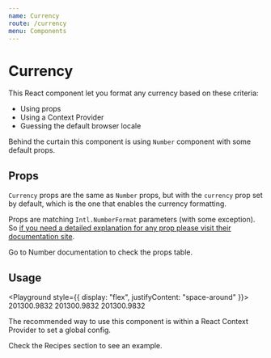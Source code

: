 ```yaml
---
name: Currency
route: /currency
menu: Components
---
```



# Currency

This React component let you format any currency based on these criteria:

- Using props
- Using a Context Provider
- Guessing the default browser locale

Behind the curtain this component is using `Number` component with some default props.

## Props

`Currency` props are the same as `Number` props, but with the `currency` prop set by default, which is the one that enables the currency formatting.

Props are matching `Intl.NumberFormat` parameters (with some exception). So [if you need a detailed explanation for any prop please visit their documentation site](https://developer.mozilla.org/en-US/docs/Web/JavaScript/Reference/Global_Objects/NumberFormat#Parameters).

<Link to="/number">Go to Number documentation to check the props table</Link>.

## Usage

<Playground style={{ display: "flex", justifyContent: "space-around" }}>
  <Currency>201300.9832</Currency>
  <Currency locale="de-DE" currency="EUR">
    201300.9832
  </Currency>
  <Currency as="span" maximumFractionDigits={3}>
    201300.9832
  </Currency>
</Playground>

The recommended way to use this component is within a React Context Provider to set a global config.

<Link to="/recipes">Check the Recipes section to see an example</Link>.
